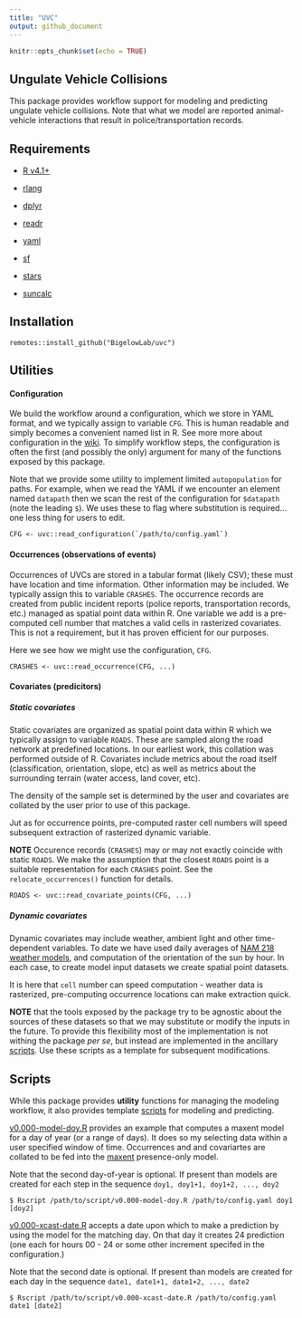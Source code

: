 ```yaml
---
title: "UVC"
output: github_document
---
```


```r
knitr::opts_chunk$set(echo = TRUE)
```

## Ungulate Vehicle Collisions

This package provides workflow support for modeling and predicting ungulate vehicle collisions.  Note that what we model are reported animal-vehicle interactions that result in police/transportation records.  

## Requirements

  - [R v4.1+](https://www.r-project.org/)

  - [rlang](https://CRAN.R-project.org/package=rlang)
  
  - [dplyr](https://CRAN.R-project.org/package=dplyr)
  
  - [readr](https://CRAN.R-project.org/package=readr)
  
  - [yaml](https://CRAN.R-project.org/package=yaml)
  
  - [sf](https://CRAN.R-project.org/package=sf)
   
  - [stars](https://CRAN.R-project.org/package=stars)

  - [suncalc](https://CRAN.R-project.org/package=suncalc) 


## Installation

```
remotes::install_github("BigelowLab/uvc")
```

## Utilities

#### Configuration

We build the workflow around a configuration, which we store in YAML format, and we typically assign to variable `CFG`.  This is human readable and simply becomes a convenient named list in R. See more more about configuration in the  [wiki](https://github.com/BigelowLab/uvc/wiki/Configurations).  To simplify workflow steps, the configuration is often the first (and possibly the only) argument for many of the functions exposed by this package. 

Note that we provide some utility to implement limited `autopopulation` for paths.  For example, when we read the YAML if we encounter an element named `datapath` then we scan the rest of the configuration for `$datapath` (note the leading `$`).  We uses these to flag where substitution is required... one less thing for users to edit.

```
CFG <- uvc::read_configuration(`/path/to/config.yaml`)
```

#### Occurrences (observations of events)

Occurrences of UVCs are stored in a tabular format (likely CSV); these must have location and time information.  Other information may be included.  We typically assign this to variable `CRASHES`. The occurrence records are created from public incident reports (police reports, transportation records, etc.) managed as spatial point data within R. One variable we add is a pre-computed cell number that matches a valid cells in rasterized covariates.  This is not a requirement, but it has proven efficient for our purposes.

Here we see how we might use the configuration, `CFG`.

```
CRASHES <- uvc::read_occurrence(CFG, ...)
```

#### Covariates (predicitors)

##### Static covariates

Static covariates are organized as spatial point data within R which we typically assign to variable `ROADS`.  These are sampled along the road network at predefined locations. In our earliest work, this collation was performed outside of R. Covariates include metrics about the road itself (classification, orientation, slope, etc) as well as metrics about the surrounding terrain (water access, land cover, etc).  

The density of the sample set is determined by the user and covariates are collated by the user prior to use of this package.

Jut as for occurrence points, pre-computed raster cell numbers will speed subsequent extraction of rasterized dynamic variable.

**NOTE** Occurence records (`CRASHES`) may or may not exactly coincide with static `ROADS`. We make the assumption that the closest `ROADS` point is a suitable representation for each `CRASHES` point.  See the `relocate_occurrences()` function for details. 


```
ROADS <- uvc::read_covariate_points(CFG, ...)
```

##### Dynamic covariates

Dynamic covariates may include weather, ambient light and other time-dependent variables. To date we have used daily averages of [NAM 218 weather models](https://www.ncei.noaa.gov/products/weather-climate-models/north-american-mesoscale), and computation of the orientation of the sun by hour.  In each case, to create model input datasets we create spatial point datasets.

It is here that `cell` number can speed computation - weather data is rasterized, pre-computing occurrence locations can make extraction quick.

**NOTE** that the tools exposed by the package try to be agnostic about the sources of these datasets so that we may substitute or modify the inputs in the future.  To provide this flexibility most of the implementation is not withing the package *per se*, but instead are implemented in the ancillary [scripts](https://github.com/BigelowLab/uvc/tree/main/inst/scripts).  Use these scripts as a template for subsequent modifications.


## Scripts

While this package provides **utility** functions for managing the modeling workflow, it also provides template [scripts](https://github.com/BigelowLab/uvc/tree/main/inst/scripts) for modeling and predicting. 

[v0.000-model-doy.R](https://github.com/BigelowLab/uvc/tree/main/inst/scripts/v0.000-model-doy.R) provides an example that computes a maxent model for a day of year (or a range of days).  It does so my selecting data within a user specified window of time. Occurrences and and covariartes are collated to be fed into the [maxent](https://biodiversityinformatics.amnh.org/open_source/maxent/) presence-only model.  

Note that the second day-of-year is optional.  If present than models are created for each step in the sequence `doy1, doy1+1, doy1+2, ..., doy2`

```
$ Rscript /path/to/script/v0.000-model-doy.R /path/to/config.yaml doy1 [doy2]
```

[v0.000-xcast-date.R](https://github.com/BigelowLab/uvc/tree/main/inst/scripts/v0.000-xcast-date.R) accepts a date upon which to make a prediction by using the model for the matching day.  On that day it creates 24 prediction (one each for hours 00 - 24 or some other increment specifed in the configuration.)

Note that the second date is optional.  If present than models are created for each day in the sequence `date1, date1+1, date1+2, ..., date2`

```
$ Rscript /path/to/script/v0.000-xcast-date.R /path/to/config.yaml date1 [date2]
```
